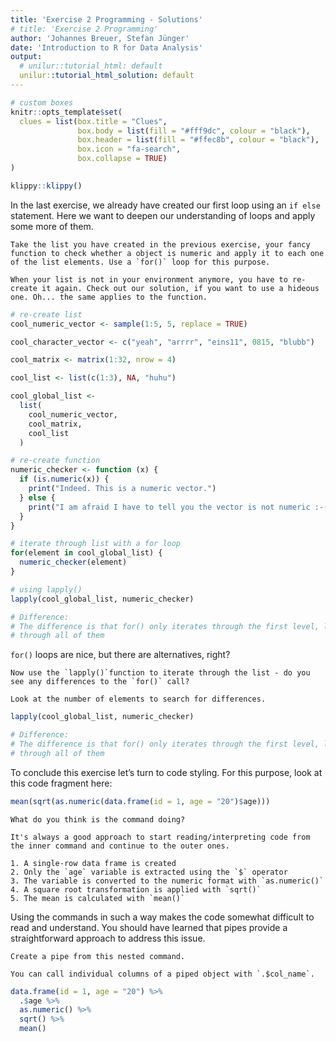 ```yaml
---
title: 'Exercise 2 Programming - Solutions'
# title: 'Exercise 2 Programming'
author: 'Johannes Breuer, Stefan Jünger'
date: 'Introduction to R for Data Analysis'
output:
  # unilur::tutorial_html: default
  unilur::tutorial_html_solution: default
---
```


```r
# custom boxes
knitr::opts_template$set(
  clues = list(box.title = "Clues",
               box.body = list(fill = "#fff9dc", colour = "black"),
               box.header = list(fill = "#ffec8b", colour = "black"),
               box.icon = "fa-search",
               box.collapse = TRUE)
)
```

```r
klippy::klippy()
```

In the last exercise, we already have created our first loop using an `if else` statement. Here we want to deepen our understanding of loops and apply some more of them.

```block
Take the list you have created in the previous exercise, your fancy function to check whether a object is numeric and apply it to each one of the list elements. Use a `for()` loop for this purpose.
```

```block
When your list is not in your environment anymore, you have to re-create it again. Check out our solution, if you want to use a hideous one. Oh... the same applies to the function.
```

```r
# re-create list
cool_numeric_vector <- sample(1:5, 5, replace = TRUE)

cool_character_vector <- c("yeah", "arrrr", "eins11", 0815, "blubb")

cool_matrix <- matrix(1:32, nrow = 4)

cool_list <- list(c(1:3), NA, "huhu")

cool_global_list <-
  list(
    cool_numeric_vector,
    cool_matrix,
    cool_list
  )

# re-create function
numeric_checker <- function (x) {
  if (is.numeric(x)) {
    print("Indeed. This is a numeric vector.")
  } else {
    print("I am afraid I have to tell you the vector is not numeric :-(")
  }
}

# iterate through list with a for loop
for(element in cool_global_list) {
  numeric_checker(element)
}

# using lapply()
lapply(cool_global_list, numeric_checker)

# Difference:
# The difference is that for() only iterates through the first level, lapply() 
# through all of them
```

`for()` loops are nice, but there are alternatives, right?

```block
Now use the `lapply()`function to iterate through the list - do you see any differences to the `for()` call?
```

```block
Look at the number of elements to search for differences.
```

```r
lapply(cool_global_list, numeric_checker)

# Difference:
# The difference is that for() only iterates through the first level, lapply() 
# through all of them
```

To conclude this exercise let's turn to code styling. For this purpose, look at this code fragment here:

```r
mean(sqrt(as.numeric(data.frame(id = 1, age = "20")$age)))
```

```block
What do you think is the command doing?
```

```block
It's always a good approach to start reading/interpreting code from the inner command and continue to the outer ones.
```

```block
1. A single-row data frame is created
2. Only the `age` variable is extracted using the `$` operator
3. The variable is converted to the numeric format with `as.numeric()`
4. A square root transformation is applied with `sqrt()`
5. The mean is calculated with `mean()`
```

Using the commands in such a way makes the code somewhat difficult to read and understand. You should have learned that pipes provide a straightforward approach to address this issue.

```block
Create a pipe from this nested command.
```

```block
You can call individual columns of a piped object with `.$col_name`.
```

```r
data.frame(id = 1, age = "20") %>% 
  .$age %>% 
  as.numeric() %>% 
  sqrt() %>% 
  mean()
```